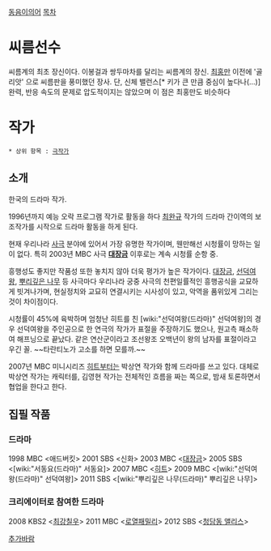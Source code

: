 [[동음이의어]]
[[목차]]
= 씨름선수 =
씨름계의 최초 장신이다. 이봉걸과 쌍두마차를 달리는 씨름계의 장신. [[최홍만]] 이전에 '골리앗' 으로 씨름판을 풍미했던 장사. 단, 신체 밸런스[* 키가 큰 만큼 중심이 높다나(...)] 완력, 반응 속도의 문제로 압도적이지는 않았으며 이 점은 최홍만도 비슷하다
= 작가 =
 * 상위 항목 : [[극작가]]

== 소개 ==
한국의 드라마 작가. 

1996년까지 예능 오락 프로그램 작가로 활동을 하다 [[최완규]] 작가의 드라마 간이역의 보조작가를 시작으로 드라마 활동을 하게 된다.

현재 우리나라 [[사극]] 분야에 있어서 가장 유명한 작가이며, 웬만해선 시청률이 망하는 일이 없다. 특히 2003년 MBC 사극 '''[[대장금]]''' 이후로는 계속 시청률 순항 중.

흥행성도 좋지만 작품성 또한 놓치지 않아 더욱 평가가 높은 작가이다. [[대장금]], [[선덕여왕(드라마)|선덕여왕]], [[뿌리깊은 나무(드라마)|뿌리깊은 나무]] 등 사극마다 우리나라 궁중 사극의 천편일률적인 흥행공식을 교묘하게 빗겨나가며, 현실정치와 교묘히 연결시키는 시사성이 있고, 악역을 품위있게 그리는 것이 차이점이다.

시청률이 45%에 육박하며 엄청난 히트를 친 [wiki:"선덕여왕(드라마)" 선덕여왕]의 경우 선덕여왕을 주인공으로 한 연극의 작가가 표절을 주장하기도 했으나, 원고측 패소하여 해프닝으로 끝났다. 같은 연산군이라고 조선왕조 오백년이 왕의 남자를 표절이라고 우긴 꼴. ~~타란티노가 고소를 하면 모를까.~~

2007년 MBC 미니시리즈 [[히트]]부터는 박상연 작가와 함께 드라마를 쓰고 있다. 대체로 박상연 작가는 캐릭터를, 김영현 작가는 전체적인 흐름을 짜는 쪽으로, 밤새 토론하면서 협업을 한다고 한다. 

== 집필 작품 ==

=== 드라마 ===

1998 MBC <애드버킷>
2001 SBS <신화>
2003 MBC <[[대장금]]>
2005 SBS <[wiki:"서동요(드라마)" 서동요]>
2007 MBC <[[히트]]>
2009 MBC <[wiki:"선덕여왕(드라마)" 선덕여왕]>
2011 SBS <[wiki:"뿌리깊은 나무(드라마)" 뿌리깊은 나무]>

=== 크리에이터로 참여한 드라마 ===

2008 KBS2 <[[최강칠우]]>
2011 MBC <[[로열패밀리]]>
2012 SBS <[[청담동 앨리스]]>


[[추가바람]]
